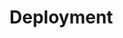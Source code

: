 # Deployment

<!--

## Evaluation and Testing
- Evaluation Metrics 
- Testing Strategies 
- Performance Benchmarks in Embedded Systems 
- Integration and End-to-End Testing 

-->
